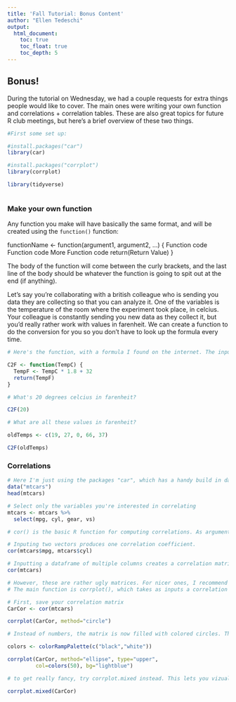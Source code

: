 ```yaml
---
title: 'Fall Tutorial: Bonus Content'
author: "Ellen Tedeschi"
output:
  html_document:
    toc: true
    toc_float: true
    toc_depth: 5
---
```


## Bonus!

During the tutorial on Wednesday, we had a couple requests for extra things people would like to cover. The main ones were writing your own function and correlations + correlation tables. These are also great topics for future R club meetings, but here's a brief overview of these two things.

```r

#First some set up:

#install.packages("car")
library(car)

#install.packages("corrplot")
library(corrplot)

library(tidyverse)



```
### Make your own function

Any function you make will have basically the same format, and will be created using the `function()` function:

functionName <- function(argument1, argument2, ...) {
  Function code
  Function code
  More Function code
  return(Return Value)
}

The body of the function will come between the curly brackets, and the last line of the body should be whatever the function is going to spit out at the end (if anything).

Let's say you're collaborating with a british colleague who is sending you data they are collecting so that you can analyze it. One of the variables is the temperature of the room where the experiment took place, in celcius. Your colleague is constantly sending you new data as they collect it, but you'd really rather work with values in farenheit. We can create a function to do the conversion for you so you don't have to look up the formula every time.

```r

# Here's the function, with a formula I found on the internet. The input argument is the temperature in Celcius. A variable called TempF is created within the function, which is the result of taking TempC and transforming it. We then return the value of TempF

C2F <- function(TempC) {
  TempF <- TempC * 1.8 + 32
  return(TempF)
}

# What's 20 degrees celcius in farenheit?

C2F(20)

# What are all these values in farenheit?

oldTemps <- c(19, 27, 0, 66, 37)

C2F(oldTemps)


```


### Correlations

```r

# Here I'm just using the packages "car", which has a handy build in dataset called mtcars full of nice continuous variables we can correlate. 
data("mtcars")
head(mtcars)

# Select only the variables you're interested in correlating
mtcars <- mtcars %>% 
  select(mpg, cyl, gear, vs)

# cor() is the basic R function for computing correlations. As arguments, it needs two vectors of the same length, or a dataframe with more than two vectors. 

# Inputing two vectors produces one correlation coefficient.
cor(mtcars$mpg, mtcars$cyl)

# Inputting a dataframe of multiple columns creates a correlation matrix
cor(mtcars)

# However, these are rather ugly matrices. For nicer ones, I recommend the corrplot package.
# The main function is corrplot(), which takes as inputs a correlation matrix and a 'method'.

# First, save your correlation matrix
CarCor <- cor(mtcars)

corrplot(CarCor, method="circle")

# Instead of numbers, the matrix is now filled with colored circles. The color of the circle represents the value of the correlation, with 1 as the darkest blue and -1 the darkest red. The size and saturation of the circles also gives you information about the value of the correlation. Corrplot has many optional arguments for changing the appearance of this plot. Play around with these, and with the different methods. Type ?corrplot to see all the options.

colors <- colorRampPalette(c("black","white"))

corrplot(CarCor, method="ellipse", type="upper", 
         col=colors(50), bg="lightblue")

# to get really fancy, try corrplot.mixed instead. This lets you vizualize in multiple ways.

corrplot.mixed(CarCor)

```